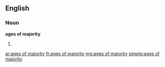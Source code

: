 ==English==

===Noun===
'''ages of majority'''

# {{plural of|age of majority}}

[[ar:ages of majority]]
[[fr:ages of majority]]
[[mg:ages of majority]]
[[simple:ages of majority]]